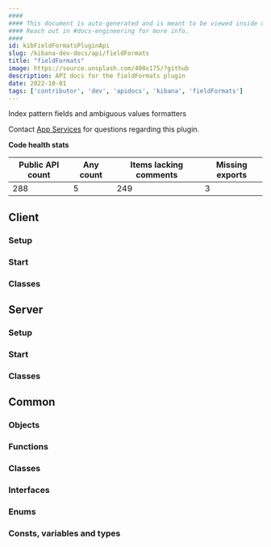 ```yaml
---
####
#### This document is auto-generated and is meant to be viewed inside our experimental, new docs system.
#### Reach out in #docs-engineering for more info.
####
id: kibFieldFormatsPluginApi
slug: /kibana-dev-docs/api/fieldFormats
title: "fieldFormats"
image: https://source.unsplash.com/400x175/?github
description: API docs for the fieldFormats plugin
date: 2022-10-01
tags: ['contributor', 'dev', 'apidocs', 'kibana', 'fieldFormats']
---
```


Index pattern fields and ambiguous values formatters

Contact [App Services](https://github.com/orgs/elastic/teams/kibana-app-services) for questions regarding this plugin.

**Code health stats**

| Public API count  | Any count | Items lacking comments | Missing exports |
|-------------------|-----------|------------------------|-----------------|
| 288 | 5 | 249 | 3 |

## Client

### Setup
<DocDefinitionList data={[fieldFormatsObj.client.setup]}/>

### Start
<DocDefinitionList data={[fieldFormatsObj.client.start]}/>

### Classes
<DocDefinitionList data={fieldFormatsObj.client.classes}/>

## Server

### Setup
<DocDefinitionList data={[fieldFormatsObj.server.setup]}/>

### Start
<DocDefinitionList data={[fieldFormatsObj.server.start]}/>

### Classes
<DocDefinitionList data={fieldFormatsObj.server.classes}/>

## Common

### Objects
<DocDefinitionList data={fieldFormatsObj.common.objects}/>

### Functions
<DocDefinitionList data={fieldFormatsObj.common.functions}/>

### Classes
<DocDefinitionList data={fieldFormatsObj.common.classes}/>

### Interfaces
<DocDefinitionList data={fieldFormatsObj.common.interfaces}/>

### Enums
<DocDefinitionList data={fieldFormatsObj.common.enums}/>

### Consts, variables and types
<DocDefinitionList data={fieldFormatsObj.common.misc}/>

